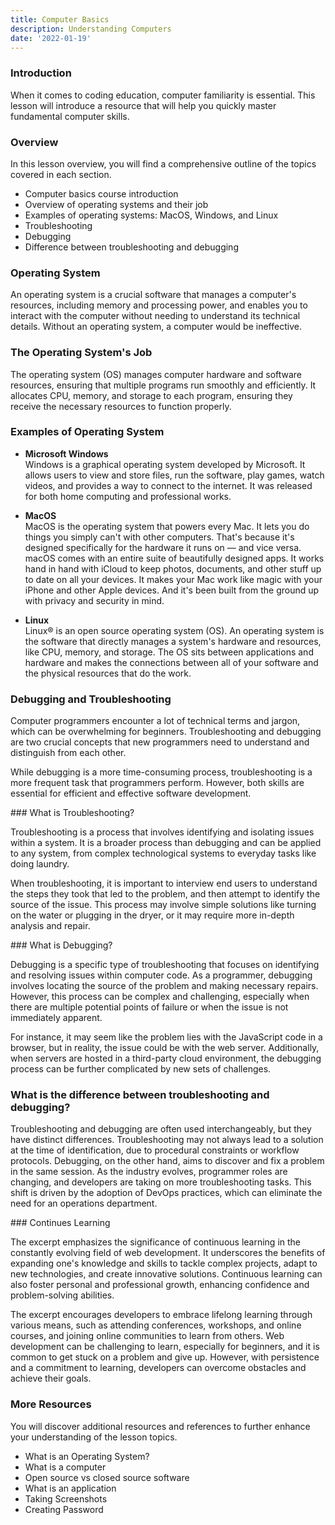 ```yaml
---
title: Computer Basics
description: Understanding Computers
date: '2022-01-19'
---
```


<Section>

### Introduction

When it comes to coding education, computer familiarity is essential. This lesson will introduce a resource that will help you quickly master fundamental computer skills.

</Section>
<Section>

### Overview

In this lesson overview, you will find a comprehensive outline of the topics covered in each section.

- Computer basics course introduction
- Overview of operating systems and their job
- Examples of operating systems: MacOS, Windows, and Linux
- Troubleshooting
- Debugging
- Difference between troubleshooting and debugging

</Section>
<Section>

### Operating System

An operating system is a crucial software that manages a computer's resources, including memory and processing power, and enables you to interact with the computer without needing to understand its technical details. Without an operating system, a computer would be ineffective.

<MDXImage
	src='/images/lesson-images/l2/os.jpg'
	alt='Operating System thumbnail'
	width={400}
	height={225}
	source='https://media.hswstatic.com/eyJidWNrZXQiOiJjb250'
/>

</Section>

<Section>

### The Operating System's Job

The operating system (OS) manages computer hardware and software resources, ensuring that multiple programs run smoothly and efficiently. It allocates CPU, memory, and storage to each program, ensuring they receive the necessary resources to function properly.

### Examples of Operating System

- **Microsoft Windows** <br />
  Windows is a graphical operating system developed by Microsoft. It allows users to view and store files, run the software, play games, watch videos, and provides a way to connect to the internet. It was released for both home computing and professional works.

- **MacOS** <br />
  MacOS is the operating system that powers every Mac. It lets you do things you simply can't with other computers. That's because it's designed specifically for the hardware it runs on — and vice versa. macOS comes with an entire suite of beautifully designed apps. It works hand in hand with iCloud to keep photos, documents, and other stuff up to date on all your devices. It makes your Mac work like magic with your iPhone and other Apple devices. And it's been built from the ground up with privacy and security in mind.

- **Linux** <br />
  Linux® is an open source operating system (OS). An operating system is the software that directly manages a system's hardware and resources, like CPU, memory, and storage. The OS sits between applications and hardware and makes the connections between all of your software and the physical resources that do the work.

</Section>

<Section>

### Debugging and Troubleshooting

Computer programmers encounter a lot of technical terms and jargon, which can be overwhelming for beginners. Troubleshooting and debugging are two crucial concepts that new programmers need to understand and distinguish from each other.

While debugging is a more time-consuming process, troubleshooting is a more frequent task that programmers perform. However, both skills are essential for efficient and effective software development.

</Section>

<Section>
### What is Troubleshooting?

Troubleshooting is a process that involves identifying and isolating issues within a system. It is a broader process than debugging and can be applied to any system, from complex technological systems to everyday tasks like doing laundry.

When troubleshooting, it is important to interview end users to understand the steps they took that led to the problem, and then attempt to identify the source of the issue. This process may involve simple solutions like turning on the water or plugging in the dryer, or it may require more in-depth analysis and repair.

</Section>

<Section>
### What is Debugging?

Debugging is a specific type of troubleshooting that focuses on identifying and resolving issues within computer code. As a programmer, debugging involves locating the source of the problem and making necessary repairs. However, this process can be complex and challenging, especially when there are multiple potential points of failure or when the issue is not immediately apparent.

For instance, it may seem like the problem lies with the JavaScript code in a browser, but in reality, the issue could be with the web server. Additionally, when servers are hosted in a third-party cloud environment, the debugging process can be further complicated by new sets of challenges.

</Section>

<Section>

### What is the difference between troubleshooting and debugging?

Troubleshooting and debugging are often used interchangeably, but they have distinct differences. Troubleshooting may not always lead to a solution at the time of identification, due to procedural constraints or workflow protocols. Debugging, on the other hand, aims to discover and fix a problem in the same session. As the industry evolves, programmer roles are changing, and developers are taking on more troubleshooting tasks. This shift is driven by the adoption of DevOps practices, which can eliminate the need for an operations department.

</Section>

<Section>
### Continues Learning

The excerpt emphasizes the significance of continuous learning in the constantly evolving field of web development. It underscores the benefits of expanding one's knowledge and skills to tackle complex projects, adapt to new technologies, and create innovative solutions. Continuous learning can also foster personal and professional growth, enhancing confidence and problem-solving abilities.

The excerpt encourages developers to embrace lifelong learning through various means, such as attending conferences, workshops, and online courses, and joining online communities to learn from others. Web development can be challenging to learn, especially for beginners, and it is common to get stuck on a problem and give up. However, with persistence and a commitment to learning, developers can overcome obstacles and achieve their goals.

</Section>
<Section>

### More Resources

You will discover additional resources and references to further enhance your understanding of the lesson topics.

- <MDXLink href='https://www.mygreatlearning.com/blog/what-is-operating-system'>What is an Operating System?</MDXLink>
- <MDXLink href='https://edu.gcfglobal.org/en/computerbasics/what-is-a-computer/1/'>What is a computer</MDXLink>
- <MDXLink href='https://edu.gcfglobal.org/en/basic-computer-skills/open-source-vs-closed-source-software/1/'>Open source vs closed source software</MDXLink>
- <MDXLink href='https://edu.gcfglobal.org/en/computerbasics/understanding-applications/1/'>What is an application</MDXLink>
- <MDXLink href='https://edu.gcfglobal.org/en/techsavvy/taking-screenshots/1/'>Taking Screenshots</MDXLink>
- <MDXLink href='https://edu.gcfglobal.org/en/techsavvy/password-tips/1/'>Creating Password</MDXLink>

</Section>
